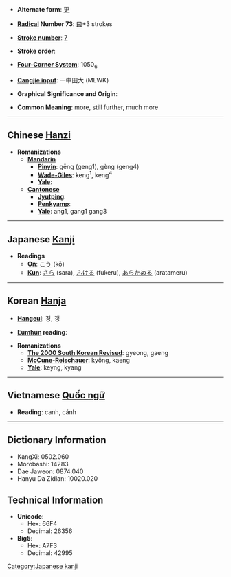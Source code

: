 * '''Alternate form''': [[更]]

* '''[[Wiktionary:Chinese radical index| Radical]] Number 73''': [[Wiktionary:Chinese radical index 曰|曰]]+3 strokes

* '''[[Wiktionary:Chinese total strokes index|Stroke number]]''': [[Wiktionary:Chinese total strokes index 7|7]]

* '''Stroke order''': 

* '''[[Wiktionary:Chinese four corner index|Four-Corner System]]''': 1050<sub>6</sub>

* '''[[Wiktionary:Chinese Cangjie index|Cangjie input]]''': 一中田大 (MLWK)

* '''Graphical Significance and Origin''': 

* '''Common Meaning''': more, still further, much more

----

== Chinese [[Hanzi]] ==

* '''Romanizations'''
** '''[[Mandarin]]'''
*** '''[[Pinyin]]''': gēng (geng1), gèng (geng4)
*** '''[[Wade-Giles]]''': keng<sup>1</sup>, keng<sup>4</sup>
*** '''[[Yale]]''': 
** '''[[Cantonese]]'''
*** '''[[Jyutping]]''':
*** '''[[Penkyamp]]''': 
*** '''[[Yale]]''': ang1, gang1 gang3


----

== Japanese [[Kanji]] ==

* '''Readings'''
** '''[[On]]''': [[こう]] (kō)
** '''[[Kun]]''': [[さら]] (sara), [[ふける]] (fukeru), [[あらためる]] (aratameru)


----

== Korean [[Hanja]] ==

* '''[[Hangeul]]''': 경, 갱

* '''[[Eumhun]] reading''': 

* '''Romanizations'''
** '''[[The 2000 South Korean Revised Romanization|The 2000 South Korean Revised]]''': gyeong, gaeng
** '''[[McCune-Reischauer]]''': kyŏng, kaeng
** '''[[Yale]]''': keyng, kyang


----

== Vietnamese [[Quốc ngữ]] ==

* '''Reading''': canh, cánh

----

== Dictionary Information ==

* KangXi: 0502.060
* Morobashi: 14283
* Dae Jaweon: 0874.040
* Hanyu Da Zidian: 10020.020

== Technical Information ==

* '''Unicode''':
** Hex: 66F4
** Decimal: 26356
* '''Big5''':
** Hex: A7F3
** Decimal: 42995

[[Category:Japanese kanji]]